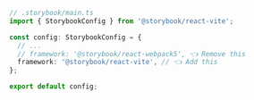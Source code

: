 ```ts
// .storybook/main.ts
import { StorybookConfig } from '@storybook/react-vite';

const config: StorybookConfig = {
  // ...
  // framework: '@storybook/react-webpack5', 👈 Remove this
  framework: '@storybook/react-vite', // 👈 Add this
};

export default config;
```
